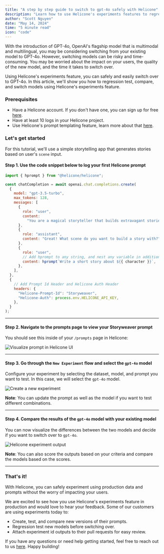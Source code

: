 ```yaml
---
title: "A step by step guide to switch to gpt-4o safely with Helicone"
description: "Learn how to use Helicone's experiments features to regression test, compare and switch models."
author: "Scott Nguyen"
date: "May 14, 2024"
time: "5 minute read"
icon: "code"
---
```


With the introduction of GPT-4o, OpenAI's flagship model that is multimodal and multilingual, you may be considering switching from your existing model to GPT-4o. However, switching models can be risky and time-consuming. You may be worried about the impact on your users, the quality of the new model, and the time it takes to switch over.

Using Helicone's experiments feature, you can safely and easily switch over to GPT-4o. In this article, we'll show you how to regression test, compare, and switch models using Helicone's experiments feature.

### Prerequisites

- Have a Helicone account. If you don't have one, you can sign up for free [here](https://helicone.ai/signup).
- Have at least 10 logs in your Helicone project.
- Use Helicone's prompt templating feature, learn more about that [here](https://docs.helicone.ai/features/prompts).

### Let's get started

For this tutorial, we'll use a simple storytelling app that generates stories based on user's `scene` input.

#### Step 1. Use the code snippet below to log your first Helicone prompt

```javascript
import { hprompt } from "@helicone/helicone";

const chatCompletion = await openai.chat.completions.create(
  {
    model: "gpt-3.5-turbo",
    max_tokens: 128,
    messages: [
      {
        role: "user",
        content:
          "You are a magical storyteller that builds extravagant stories based in medieval times.",
      },
      {
        role: "assistant",
        content: "Great! What scene do you want to build a story with?",
      },
      {
        role: "user",
        // Add hprompt to any string, and nest any variable in additional brackets `{}`
        content: hprompt`Write a short story about ${{ character }}`,
      },
    ],
  },
  {
    // Add Prompt Id Header and Helicone Auth Header
    headers: {
      "Helicone-Prompt-Id": "Storyweaver",
      "Helicone-Auth": process.env.HELICONE_API_KEY,
    },
  }
);
```

---

#### Step 2. Navigate to the prompts page to view your Storyweaver prompt

You should see this inside of your `/prompts` page in Helicone:

![Visualize prompt in Helicone UI](/assets/blog/experiments/prompt-page.png)

---

#### Step 3. Go through the `New Experiment` flow and select the `gpt-4o` model

Configure your experiment by selecting the dataset, model, and prompt you want to test. In this case, we will select the `gpt-4o` model.

![Create a new experiment](/assets/blog/experiments/new-experiment.png)

**Note**: You can update the prompt as well as the model if you want to test different combinations.

---

#### Step 4. Compare the results of the `gpt-4o` model with your existing model

You can now visualize the differences between the two models and decide if you want to switch over to `gpt-4o`.

![Helicone experiment output](/assets/blog/experiments/output.png)

**Note**: You can also score the outputs based on your criteria and compare the models based on the scores.

---

### That's it!

With Helicone, you can safely experiment using production data and prompts without the worry of impacting your users.

We are excited to see how you use Helicone's experiments feature in production and would love to hear your feedback. Some of our customers are using experiments today to:

- Create, test, and compare new versions of their prompts.
- Regression test new models before switching over.
- Attach experiment id outputs to their pull requests for easy review.

If you have any questions or need help getting started, feel free to reach out to us <a href="https://www.helicone.ai/contact" target="_blank">here</a>. Happy building!
